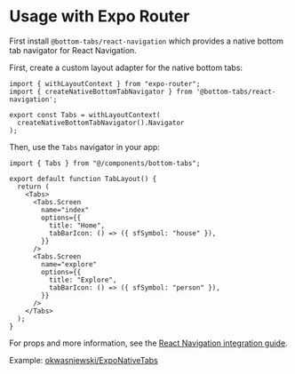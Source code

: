 
# Usage with Expo Router

First install `@bottom-tabs/react-navigation` which provides a native bottom tab navigator for React Navigation.

<PackageManagerTabs command="install @bottom-tabs/react-navigation" />

First, create a custom layout adapter for the native bottom tabs:

```tsx
import { withLayoutContext } from "expo-router";
import { createNativeBottomTabNavigator } from '@bottom-tabs/react-navigation';

export const Tabs = withLayoutContext(
  createNativeBottomTabNavigator().Navigator
);
```

Then, use the `Tabs` navigator in your app:

```tsx
import { Tabs } from "@/components/bottom-tabs";

export default function TabLayout() {
  return (
    <Tabs>
      <Tabs.Screen
        name="index"
        options={{
          title: "Home",
          tabBarIcon: () => ({ sfSymbol: "house" }),
        }}
      />
      <Tabs.Screen
        name="explore"
        options={{
          title: "Explore",
          tabBarIcon: () => ({ sfSymbol: "person" }),
        }}
      />
    </Tabs>
  );
}
```

For props and more information, see the [React Navigation integration guide](/docs/guides/usage-with-react-navigation).

Example: [okwasniewski/ExpoNativeTabs](https://github.com/okwasniewski/ExpoNativeTabs)

